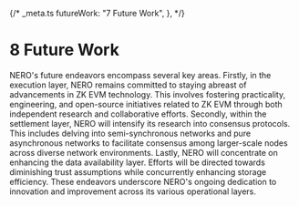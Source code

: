{/* _meta.ts
  futureWork: "7 Future Work",
  },
*/}
# 8 Future Work

NERO's future endeavors encompass several key areas. Firstly, in the execution layer, NERO remains committed to staying abreast of advancements in ZK EVM technology. This involves fostering practicality, engineering, and open-source initiatives related to ZK EVM through both independent research and collaborative efforts. Secondly, within the settlement layer, NERO will intensify its research into consensus protocols. This includes delving into semi-synchronous networks and pure asynchronous networks to facilitate consensus among larger-scale nodes across diverse network environments. Lastly, NERO will concentrate on enhancing the data availability layer. Efforts will be directed towards diminishing trust assumptions while concurrently enhancing storage efficiency. These endeavors underscore NERO's ongoing dedication to innovation and improvement across its various operational layers.